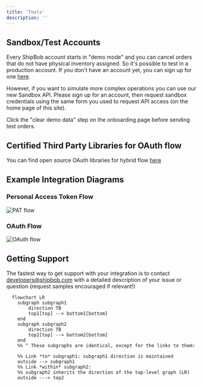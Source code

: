 ```yaml
---
title: 'Tools'
description: ''
---
```


## Sandbox/Test Accounts

Every ShipBob account starts in "demo mode" and you can cancel orders that do not have physical inventory assigned. So it's possible to test in a production account. If you don't have an account yet, you can sign up for one [here](https://web.shipbob.com/app/merchant/#/SignUp).

However, if you want to simulate more complex operations you can use our new Sandbox API. Please sign up for an account, then request sandbox credentials using the same form you used to request API access (on the home page of this site).

<Note>Click the "clear demo data" step on the onboarding page before sending test orders.</Note>

## Certified Third Party Libraries for OAuth flow

You can find open source OAuth libraries for hybrid flow [here](https://openid.net/developers/certified/#RPLibs)

## Example Integration Diagrams

### Personal Access Token Flow
![PAT flow](/images/patexample_rebranded.png)

### OAuth Flow
![OAuth flow](/images/oauthexample.png)

## Getting Support
The fastest way to get support with your integration is to contact [developers@shipbob.com](developers@shipbob.com) with a detailed description of your issue or question (request samples encouraged if relevant!)

```mermaid
  flowchart LR
    subgraph subgraph1
        direction TB
        top1[top] --> bottom1[bottom]
    end
    subgraph subgraph2
        direction TB
        top2[top] --> bottom2[bottom]
    end
    %% ^ These subgraphs are identical, except for the links to them:

    %% Link *to* subgraph1: subgraph1 direction is maintained
    outside --> subgraph1
    %% Link *within* subgraph2:
    %% subgraph2 inherits the direction of the top-level graph (LR)
    outside ---> top2
```
